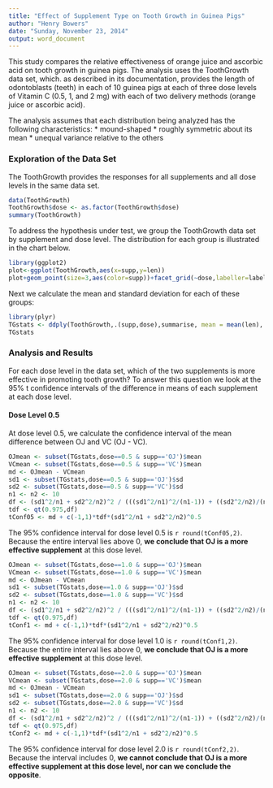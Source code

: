 ```yaml
---
title: "Effect of Supplement Type on Tooth Growth in Guinea Pigs"
author: "Henry Bowers"
date: "Sunday, November 23, 2014"
output: word_document
---
```


This study compares the relative effectiveness of orange juice and ascorbic acid on tooth growth in guinea pigs. The analysis uses the ToothGrowth data set, which. as described in its documentation, provides the length of odontoblasts (teeth) in each of 10 guinea pigs at each of three dose levels of Vitamin C (0.5, 1, and 2 mg) with each of two delivery methods (orange juice or ascorbic acid).

The analysis assumes that each distribution being analyzed has the following characteristics:
* mound-shaped
* roughly symmetric about its mean
* unequal variance relative to the others

### Exploration of the Data Set
The ToothGrowth provides the responses for all supplements and all dose levels in the same data set.

```r
data(ToothGrowth)
ToothGrowth$dose <- as.factor(ToothGrowth$dose)
summary(ToothGrowth)
```

To address the hypothesis under test, we group the ToothGrowth data set by supplement and dose level. The distribution for each group is illustrated in the chart below.  

```r
library(ggplot2)
plot<-ggplot(ToothGrowth,aes(x=supp,y=len))
plot+geom_point(size=3,aes(color=supp))+facet_grid(~dose,labeller=label_both)+labs(title="Dist of Tooth Length by Supplement Type, Dose Level")+theme(legend.position="none")+xlab("Supplement Type")+ylab("Tooth Length")+theme(text = element_text(size=10))
```
  
Next we calculate the mean and standard deviation for each of these groups:
```r
library(plyr)
TGstats <- ddply(ToothGrowth,.(supp,dose),summarise, mean = mean(len), sd = sd(len))
TGstats
```

### Analysis and Results
For each dose level in the data set, which of the two supplements is more effective in promoting tooth growth? To answer this question we look at the 95% t confidence intervals of the difference in means of each supplement at each dose level.

#### Dose Level 0.5
At dose level 0.5, we calculate the confidence interval of the mean difference between OJ and VC (OJ - VC).

```r
OJmean <- subset(TGstats,dose==0.5 & supp=='OJ')$mean
VCmean <- subset(TGstats,dose==0.5 & supp=='VC')$mean
md <- OJmean - VCmean
sd1 <- subset(TGstats,dose==0.5 & supp=='OJ')$sd
sd2 <- subset(TGstats,dose==0.5 & supp=='VC')$sd
n1 <- n2 <- 10
df <- (sd1^2/n1 + sd2^2/n2)^2 / (((sd1^2/n1)^2/(n1-1)) + ((sd2^2/n2)/(n2-1)))
tdf <- qt(0.975,df)
tConf05 <- md + c(-1,1)*tdf*(sd1^2/n1 + sd2^2/n2)^0.5
```

The 95% confidence interval for dose level 0.5 is `r round(tConf05,2)`. Because the entire interval lies above 0, **we conclude that OJ is a more effective supplement** at this dose level.

```r
OJmean <- subset(TGstats,dose==1.0 & supp=='OJ')$mean
VCmean <- subset(TGstats,dose==1.0 & supp=='VC')$mean
md <- OJmean - VCmean
sd1 <- subset(TGstats,dose==1.0 & supp=='OJ')$sd
sd2 <- subset(TGstats,dose==1.0 & supp=='VC')$sd
n1 <- n2 <- 10
df <- (sd1^2/n1 + sd2^2/n2)^2 / (((sd1^2/n1)^2/(n1-1)) + ((sd2^2/n2)/(n2-1)))
tdf <- qt(0.975,df)
tConf1 <- md + c(-1,1)*tdf*(sd1^2/n1 + sd2^2/n2)^0.5
```

The 95% confidence interval for dose level 1.0 is `r round(tConf1,2)`. Because the entire interval lies above 0, **we conclude that OJ is a more effective supplement** at this dose level.

```r
OJmean <- subset(TGstats,dose==2.0 & supp=='OJ')$mean
VCmean <- subset(TGstats,dose==2.0 & supp=='VC')$mean
md <- OJmean - VCmean
sd1 <- subset(TGstats,dose==2.0 & supp=='OJ')$sd
sd2 <- subset(TGstats,dose==2.0 & supp=='VC')$sd
n1 <- n2 <- 10
df <- (sd1^2/n1 + sd2^2/n2)^2 / (((sd1^2/n1)^2/(n1-1)) + ((sd2^2/n2)/(n2-1)))
tdf <- qt(0.975,df)
tConf2 <- md + c(-1,1)*tdf*(sd1^2/n1 + sd2^2/n2)^0.5
```

The 95% confidence interval for dose level 2.0 is `r round(tConf2,2)`. Because the interval includes 0, **we cannot conclude that OJ is a more effective supplement at this dose level, nor can we conclude the opposite**.

